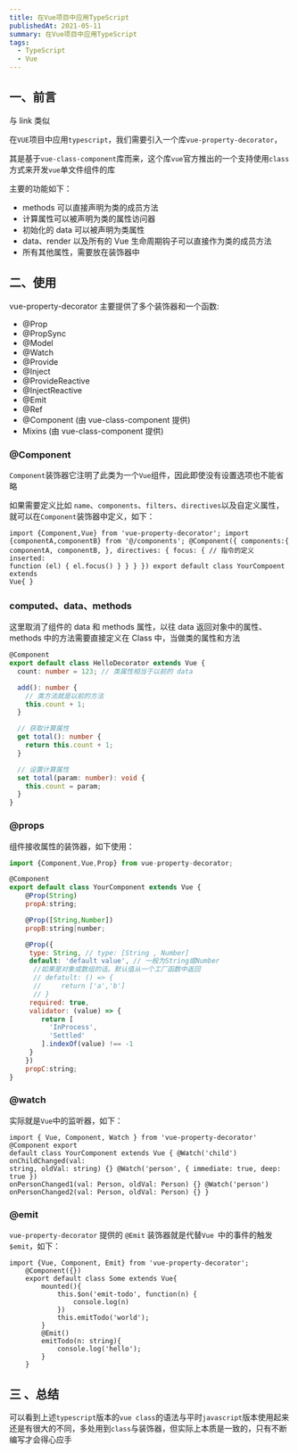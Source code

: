 ```yaml
---
title: 在Vue项目中应用TypeScript
publishedAt: 2021-05-11
summary: 在Vue项目中应用TypeScript
tags:
  - TypeScript
  - Vue
---
```


## 一、前言

与 link 类似

在`VUE`项目中应用`typescript`，我们需要引入一个库`vue-property-decorator`，

其是基于`vue-class-component`库而来，这个库`vue`官方推出的一个支持使用`class`方式来开发`vue`单文件组件的库

主要的功能如下：

- methods 可以直接声明为类的成员方法
- 计算属性可以被声明为类的属性访问器
- 初始化的 data 可以被声明为类属性
- data、render 以及所有的 Vue 生命周期钩子可以直接作为类的成员方法
- 所有其他属性，需要放在装饰器中

## 二、使用

vue-property-decorator 主要提供了多个装饰器和一个函数:

- @Prop
- @PropSync
- @Model
- @Watch
- @Provide
- @Inject
- @ProvideReactive
- @InjectReactive
- @Emit
- @Ref
- @Component (由 vue-class-component 提供)
- Mixins (由 vue-class-component 提供)

### @Component

`Component`装饰器它注明了此类为一个`Vue`组件，因此即使没有设置选项也不能省略

如果需要定义比如 `name`、`components`、`filters`、`directives`以及自定义属性，就可以在`Component`装饰器中定义，如下：

```vue
import {Component,Vue} from 'vue-property-decorator'; import
{componentA,componentB} from '@/components'; @Component({ components:{
componentA, componentB, }, directives: { focus: { // 指令的定义 inserted:
function (el) { el.focus() } } } }) export default class YourCompoent extends
Vue{ }
```

### computed、data、methods

这里取消了组件的 data 和 methods 属性，以往 data 返回对象中的属性、methods 中的方法需要直接定义在 Class 中，当做类的属性和方法

```ts
@Component
export default class HelloDecorator extends Vue {
  count: number = 123; // 类属性相当于以前的 data

  add(): number {
    // 类方法就是以前的方法
    this.count + 1;
  }

  // 获取计算属性
  get total(): number {
    return this.count + 1;
  }

  // 设置计算属性
  set total(param: number): void {
    this.count = param;
  }
}
```

### @props

组件接收属性的装饰器，如下使用：

```js
import {Component,Vue,Prop} from vue-property-decorator;

@Component
export default class YourComponent extends Vue {
    @Prop(String)
    propA:string;

    @Prop([String,Number])
    propB:string|number;

    @Prop({
     type: String, // type: [String , Number]
     default: 'default value', // 一般为String或Number
      //如果是对象或数组的话。默认值从一个工厂函数中返回
      // defatult: () => {
      //     return ['a','b']
      // }
     required: true,
     validator: (value) => {
        return [
          'InProcess',
          'Settled'
        ].indexOf(value) !== -1
     }
    })
    propC:string;
}
```

### @watch

实际就是`Vue`中的监听器，如下：

```vue
import { Vue, Component, Watch } from 'vue-property-decorator' @Component export
default class YourComponent extends Vue { @Watch('child') onChildChanged(val:
string, oldVal: string) {} @Watch('person', { immediate: true, deep: true })
onPersonChanged1(val: Person, oldVal: Person) {} @Watch('person')
onPersonChanged2(val: Person, oldVal: Person) {} }
```

### @emit

`vue-property-decorator` 提供的 `@Emit` 装饰器就是代替`Vue `中的事件的触发`$emit`，如下：

```TS
import {Vue, Component, Emit} from 'vue-property-decorator';
    @Component({})
    export default class Some extends Vue{
        mounted(){
            this.$on('emit-todo', function(n) {
                console.log(n)
            })
            this.emitTodo('world');
        }
        @Emit()
        emitTodo(n: string){
            console.log('hello');
        }
    }
```

## 三 、总结

可以看到上述`typescript`版本的`vue class`的语法与平时`javascript`版本使用起来还是有很大的不同，多处用到`class`与装饰器，但实际上本质是一致的，只有不断编写才会得心应手
